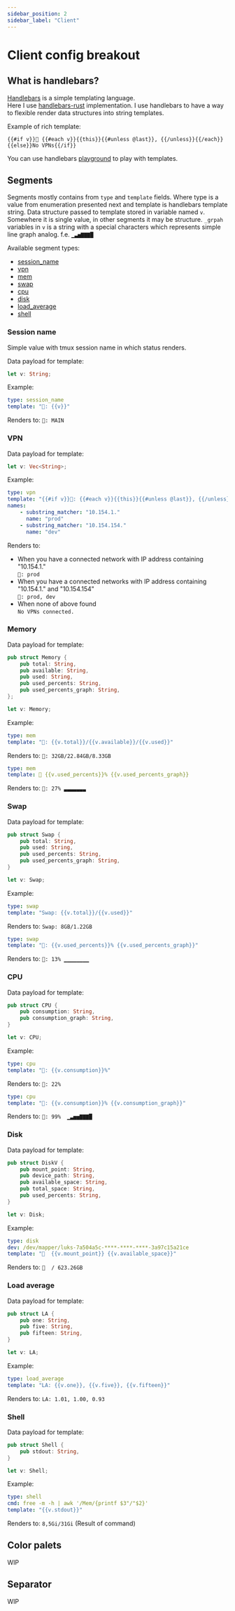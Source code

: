 ```yaml
---
sidebar_position: 2
sidebar_label: "Client"
---
```



# Client config breakout

## What is handlebars?

[Handlebars](https://handlebarsjs.com/) is a simple templating language.  
Here I use [handlebars-rust](https://github.com/sunng87/handlebars-rust) implementation. I use handlebars to have a way to flexible render data structures into string templates.

Example of rich template:
```
{{#if v}}󰖂 {{#each v}}{{this}}{{#unless @last}}, {{/unless}}{{/each}}{{else}}No VPNs{{/if}}
```

You can use handlebars [playground](https://handlebarsjs.com/playground.html) to play with templates.

## Segments

Segments mostly contains from `type` and `template` fields. Where type is a value from enumeration presented next and template is handlebars template string. Data structure passed to template stored in variable named `v`. Somewhere it is single value, in other segments it may be structure.
`_grpah` variables in `v` is a string with a special characters which represents simple line graph analog. f.e. `▁▃▅▇▇▇█`

Available segment types:
 - [session_name](#session-name)
 - [vpn](#vpn)
 - [mem](#memory)
 - [swap](#swap)
 - [cpu](#cpu)
 - [disk](#disk)
 - [load_average](#load-average)
 - [shell](#shell)
 
### Session name

Simple value with tmux session name in which status renders.

Data payload for template:
```rust
let v: String;
```

Example:
```yaml
type: session_name
template: ": {{v}}"
```

Renders to: `: MAIN`
 
### VPN

Data payload for template:
```rust
let v: Vec<String>;
```

Example:
```yaml
type: vpn
template: "{{#if v}}󰖂: {{#each v}}{{this}}{{#unless @last}}, {{/unless}}{{/each}}{{else}}No VPNs connected.{{/if}}"
names:
    - substring_matcher: "10.154.1."
      name: "prod"
    - substring_matcher: "10.154.154."
      name: "dev"
```

Renders to:
 - When you have a connected network with IP address containing "10.154.1."  
   `󰖂: prod`
 - When you have a connected networks with IP address containing "10.154.1." and "10.154.154"   
   `󰖂: prod, dev`
 - When none of above found  
   `No VPNs connected.`
 
### Memory

Data payload for template:
```rust
pub struct Memory {
    pub total: String,
    pub available: String,
    pub used: String,
    pub used_percents: String,
    pub used_percents_graph: String,
};

let v: Memory;
```

Example:
```yaml
type: mem
template: ": {{v.total}}/{{v.available}}/{{v.used}}"
```
Renders to: `: 32GB/22.84GB/8.33GB`

```yaml
type: mem
template:  {{v.used_percents}}% {{v.used_percents_graph}}
```
Renders to: `: 27% ▃▃▃▃▃▃▃`
 
### Swap

Data payload for template:
```rust
pub struct Swap {
    pub total: String,
    pub used: String,
    pub used_percents: String,
    pub used_percents_graph: String,
}

let v: Swap;
```

Example:
```yaml
type: swap
template: "Swap: {{v.total}}/{{v.used}}"
```
Renders to: `Swap: 8GB/1.22GB`
 

```yaml
type: swap
template: "󰾴: {{v.used_percents}}% {{v.used_percents_graph}}"
```
Renders to: `󰾴: 13% ▁▁▁▁▁▁▁▁`
 
 
### CPU

Data payload for template:
```rust
pub struct CPU {
    pub consumption: String,
    pub consumption_graph: String,
}

let v: CPU;
```

Example:
```yaml
type: cpu
template: ": {{v.consumption}}%"
```

Renders to: `: 22%`

```yaml
type: cpu
template: ": {{v.consumption}}% {{v.consumption_graph}}"
```

Renders to: `: 99%  ▁▃▅▅▇▇▇█`
 

### Disk

Data payload for template:
```rust
pub struct DiskV {
    pub mount_point: String,
    pub device_path: String,
    pub available_space: String,
    pub total_space: String,
    pub used_percents: String,
}

let v: Disk;
```

Example:
```yaml
type: disk
dev: /dev/mapper/luks-7a504a5c-****-****-****-3a97c15a21ce
template: "  {{v.mount_point}} {{v.available_space}}"
```

Renders to: `  / 623.26GB`
 
### Load average

Data payload for template:
```rust
pub struct LA {
    pub one: String,
    pub five: String,
    pub fifteen: String,
}

let v: LA;
```

Example:
```yaml
type: load_average
template: "LA: {{v.one}}, {{v.five}}, {{v.fifteen}}"
```

Renders to: `LA: 1.01, 1.00, 0.93`
 
### Shell

Data payload for template:
```rust
pub struct Shell {
    pub stdout: String,
}

let v: Shell;
```

Example:
```yaml
type: shell
cmd: free -m -h | awk '/Mem/{printf $3"/"$2}'
template: "{{v.stdout}}"
```

Renders to: `8,5Gi/31Gi` (Result of command)
 

## Color palets

WIP

## Separator

WIP
